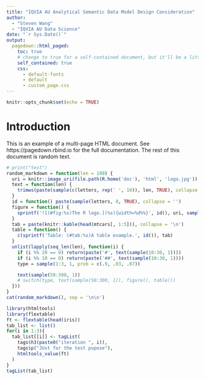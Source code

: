 ```yaml
---
title: "IQVIA AU Analytical Semantic Data Model Design Consideration"
author: 
  - "Steven Wang"
  - "IQVIA AU Data Science"
date: "`r Sys.Date()`"
output:
  pagedown::html_paged:
    toc: true
    # change to true for a self-contained document, but it'll be a litte slower for Pandoc to render
    self_contained: true
    css:
      - default-fonts
      - default
      - custom_page.css
---
```


```r
knitr::opts_chunk$set(echo = TRUE)
```

# Introduction

This is an example of a multi-page HTML document. See https://pagedown.rbind.io for the full documentation. The rest of this document is random text.

<!-- # Random text -->

```r

# print("test")
random_markdown = function(len = 100) {
  uri = knitr::image_uri(file.path(R.home('doc'), 'html', 'logo.jpg'))
  text = function(len) {
    trimws(paste(sample(c(letters, rep(' ', 10)), len, TRUE), collapse = ''))
  }
  id = function() paste(sample(letters, 8, TRUE), collapse = '')
  figure = function() {
    sprintf('![(#fig:%s)The R logo.](%s){width=%d%%}', id(), uri, sample(20:60, 1))
  }
  tab = paste(knitr::kable(head(mtcars[, 1:5])), collapse = '\n')
  table = function() {
    c(sprintf('Table: (#tab:%s)A table example.', id()), tab)
  }
  unlist(lapply(seq_len(len), function(i) {
    if (i %% 20 == 0) return(paste('#', text(sample(10:30, 1))))
    if (i %% 10 == 0) return(paste('##', text(sample(10:30, 1))))
    type = sample(1:3, 1, prob = c(.9, .03, .07))

    text(sample(50:300, 1))
    # switch(type, text(sample(50:300, 1)), figure(), table())
  }))
}
cat(random_markdown(), sep = '\n\n')
```



```r

library(htmltools)
library(flextable)
ft <- flextable(head(iris))
tab_list <- list()
for(i in 1:3){
  tab_list[[i]] <- tagList(
    tags$h3(paste0("iteration ", i)),
    tags$p("JUst for the test pupose"),
    htmltools_value(ft)
  )
}
tagList(tab_list)

```
